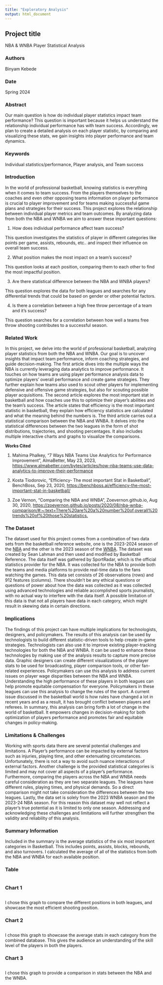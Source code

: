 ```yaml
---
title: "Exploratory Analysis"
output: html_document
---
```


## Project title

NBA & WNBA Player Statistical Analysis

### Authors

Binyam Kebede

### Date

Spring 2024

### Abstract


Our main question is how do individual player statistics impact team performance? This question is important because it helps us understand the relationship individual performance
has with team success. Accordingly, we plan to create a detailed analysis on each player statistic, by comparing and visualizing these stats, we gain insights into player performance
and team dynamics.


### Keywords


Individual statistics/performance, Player analysis, and Team success


### Introduction  


In the world of professional basketball, knowing statistics is everything when it comes to team success. From the players themselves to the coaches and even other opposing teams 
information on player performance is crucial to player improvement and for teams making successful game plans and strategies for their success. This project explores the relationship
between  individual player metrics and team outcomes. By analyzing data from both the NBA and WNBA we aim to answer these important questions:

1. How does individual performance affect team success? 

This question investigates the statistics of player in different categories like points per game, assists, rebounds, etc.. and inspect their influence on overall team success.

2. What position makes the most impact on a team's success?

This question looks at each position, comparing them to each other to find the most impactful position.


3. Are there statistical difference between the NBA and WNBA players?

This question explores the data for both leagues and searches for any differential trends that could be based on gender or other potential factors.

4. Is there a correlation between a high free throw percentage of a team and it's success?

This question searches for a correlation between how well a teams free throw shooting contributes to a successful season.


### Related Work  


In this project, we delve into the world of professional basketball, analyzing player statistics from both the NBA and WNBA. Our goal is to uncover insights that impact team performance,
inform coaching strategies, and guide decision-making. The first article dives into the multiple ways the NBA is currently leveraging data analytics to improve performance. It touches on
how teams are using player performance analysis data to optimize players' overall performance and create game strategies. They further explain how teams also used to scout other players
for implementing defensive and offensive game strategies, but also for scouting possible player acquisitions. The second article explores the most important stat in basketball and how
coaches use this to optimize their player's abilities and the team's success. The article states that efficiency is the most important statistic in basketball, they explain how efficiency
statistics are calculated and what the meaning behind the numbers is. The third article carries out a statistical comparison between the NBA and WNBA. It delves into the statistical
differences between the two leagues in the form of shot distributions, trajectories, and shooting percentages. It also includes multiple interactive charts and graphs to visualize the
comparisons.

**Works Cited**

1. Mahima Phalkey, "7 Ways NBA Teams Use Analytics for Performance Improvement", AlmaBetter, May 23, 2023, <https://www.almabetter.com/bytes/articles/how-nba-teams-use-data-analytics-to-improve-their-performance>

2. Kosta Tiodorovic, "Efficiency- The most important Stat in Basketball", BenchBoss, Sep 23, 2020, <https://benchboss.ai/efficiency-the-most-important-stat-in-basketball/>

3. Zoe Vernon, "Comparing the NBA and WNBA", Zoevernon.github.io, Aug 30, 2020, <https://zoevernon.github.io/posts/2020/08/nba-wnba-comparison/#:~:text=There%20are%20a%20number%20of,overall%20trends%20of%20those%20statistics.>


### The Dataset


The dataset used for this project comes from a combination of two data sets from the basketball reference website, one is the 2023-2024 season of the [NBA](https://www.basketball-reference.com/leagues/NBA_2023_per_game.html) and the other is the 2023 season of the [WNBA](https://www.basketball-reference.com/wnba/years/2023_per_game.html). The dataset was created by Sean Lahman and then used and modified by Basketball Reference. The data itself was
gathered by SportRadar, which is the official statistics provider for the NBA. It was collected for the NBA to provide both the teams and media platforms to provide real-time data to the
fans watching the games. This data set consists of 26 observations (rows) and 912 features (columns). There shouldn’t be any ethical questions or questions of power about how the data
was collected as it was collected using advanced technologies and reliable accomplished sports journalists, with no actual way to interfere with the data itself. A possible limitation of
this data is that not all players have data in each category, which might result in skewing data in certain directions. 

### Implications


The findings of this project can have multiple implications for technologists, designers, and policymakers. The results of this analysis can be used by technologists to build different
statistic-driven tools to help create in-game strategies. Technologists can also use it to improve existing player-tracking technologies for both the NBA and WNBA. It can be used to
enhance these technologies by making use of the analysis results to capture more precise data. Graphic designers can create different visualizations of the player stats to be used for
broadcasting, player comparison tools, or other fan-related experiences. Policymakers can use this analysis to address current issues on player wage disparities between the NBA and WNBA.
Understanding the high performance of these players in both leagues can help promote equitable compensation for everyone. Policymakers in these leagues can use this analysis to change
the rules of the sport. A current issue discussed in the basketball world is how rules have changed a lot in recent years and as a result, it has brought conflict between players and
referees. In summary, this analysis can bring forth a lot of change in the world of basketball. It empowers changes in decision-making for both optimization of players performance and
promotes fair and equitable changes in policy-making.


### Limitations & Challenges


Working with sports data there are several potential challenges and limitations. A Player’s performance can be impacted by external factors such as injuries, playing time, and other
extenuating circumstances. Unfortunately, there is not a way to avoid such  nuance interactions of external factors. Another challenge is the provided statistical categories is limited
and may not cover all aspects of a player’s performance. Furthermore, comparing the players across the NBA and WNBA needs careful consideration as they are two separate leagues. The
leagues have different rules, playing times, and physical demands. So a direct comparison might not take consideration the differences between the two leagues. Lastly, the data set is
solely from the 2023 WNBA season and the 2023-24 NBA season. For this reason this dataset may well not reflect a player’s true potential as it is limited to only one season. Addressing
and acknowledging these challenges and limitations will further strengthen the validity and reliability of this analysis.

### Summary Information

Included in the summary is the average statistics of the six most important categories in Basketball. This includes points, assists, blocks, rebounds,
and also turnovers. I calculated the average of all of the statistics from both the NBA and WNBA for each available position.


### Table

```r

```

### Chart 1


```r
```

I chose this graph to compare the different positions in both leagues, and showcase the most efficient shooting position.


### Chart 2


```r
```

I chose this graph to showcase the average stats in each category from the combined database. This gives the audience an understanding of the skill level of the
players in both the players.


### Chart 3


```r
```

I chose this graph to provide a comparison in stats between the NBA and the WNBA.
